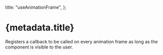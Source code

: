   title: "useAnimationFrame",
};


# {metadata.title}

Registers a callback to be called on every animation frame as long as the component is visible to the user.

<MovingBallExample />
